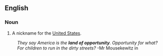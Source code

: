 ==English==
===Noun===
{{infl|en|noun}}
#A nickname for the [[United States]].
:''They say America is the '''land of opportunity'''. Opportunity for what? For children to run in the dirty streets?'' -Mr Mousekewitz in ''{{w|An American Tail: Fievel Goes West}}''